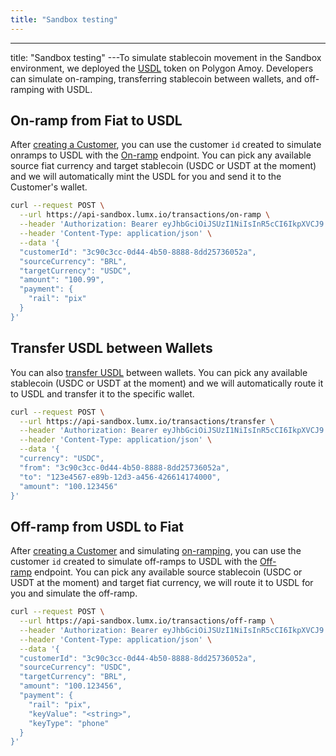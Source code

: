 ```yaml
---
title: "Sandbox testing"
---
```


---
title: "Sandbox testing"
---To simulate stablecoin movement in the Sandbox environment, we deployed the [USDL](https://amoy.polygonscan.com/token/0x7b33F4Bc77a0C911231a388aaf9b590Ff7E8ee16) token on Polygon Amoy. Developers can simulate on-ramping, transferring stablecoin between wallets, and off-ramping with USDL.

## On-ramp from Fiat to USDL

After [creating a ](https://docs.lumx.io/api-reference/customers/create-a-customer)[Customer](https://docs.lumx.io/api-reference/customers/create-a-customer), you can use the customer `id` created to simulate onramps to USDL with the [On-ramp](https://docs.lumx.io/api-reference/transactions/on-ramp) endpoint. You can pick any available source fiat currency and target stablecoin (USDC or USDT at the moment) and we will automatically mint the USDL for you and send it to the Customer's wallet.

```bash
curl --request POST \
  --url https://api-sandbox.lumx.io/transactions/on-ramp \
  --header 'Authorization: Bearer eyJhbGciOiJSUzI1NiIsInR5cCI6IkpXVCJ9.eyJpZCI6MSwicHJvamVjdElkIjoiYzIxZDRiMGUtZDZhYy00ZDBkLTgyMTUtNWUxNGFmMGM4NGUzIiwic2NvcGVzIjpbIlJFQURfV0FMTEVUUyIsIldSSVRFX1dBTExFVFMiLCJTSUdOX01FU1NBR0UiLCJSRUFEX0NPTlRSQUNUUyIsIldSSVRFX0NPTlRSQUNUUyIsIkRFUExPWV9DT05UUkFDVFMiLCJSRUFEX1RPS0VOX1RZUEVTIiwiV1JJVEVfVE9LRU5fVFlQRVMiLCJXUklURV9NSU5UUyIsIldSSVRFX1RSQU5TRkVSUyIsIldSSVRFX0NVU1RPTV9UUkFOU0FDVElPTlMiLCJSRUFEX1RSQU5TQUNUSU9OUyIsIlJFQURfQ1VTVE9NRVJTIiwiV1JJVEVfQ1VTVE9NRVJTIiwiV1JJVEVfRlgiLCJSRUFEX0ZYIl0sImlhdCI6MTczOTMxNTc4Nn0.bIkfIOU7_1vbD8Jj4oRi2VIdVyAQLP36VfVN_AXgszZRrHI0XYaFM3KEAh9GCrgFO68JrI7Ro9d1AXzcopaoe3BOufYfUDmzh1KoQDgIqOLlFdtUSMpmZZ3cuJqI1NiLhl0WuM3gEkywfe8ZpNyrHhO5SMhlKzC3b1VYeOsqAOmBGn4AC-4nyrK8P9BjFlVEZA89qnIjgFT1hHjxFzDP3xe5pxZWv4kFKnzhifiTP0ScWqU1XJMQdll-E7g5JdVsEzJeyu4jTgt-Cbn9BTxxO-xrh17wmWU6L9SeyEPOJquB-86a_7PbrMznV9eXZZMptwae_Sm6U7QRLBI3vrebP1AyEYZ6_aacVa9rpsXIU_Ny9c1yYzyyA8-pCUFX8_G3R4m47yremDpJWrX9FW-lsJBcRCfN4ru7XdFrMlivnqG3Mq7ceKuWDxbmxLf-ugfBm7T7f67YSDTsx7s-bQ4w1SsX0D1mCsJGA2aKOk0p1-h6EN8zusv1fTvSQqZsYA9Z2VMTw7zVARNSUnNWK32aplCcY6zTo0pvCEJBOWuOy4gyXzRWoVxhtvDYgDbFEP4Wi9DEMTChYtulSjw3YTggAKttuxOdohrH_L43X3vXNYiO-6kfeGIDUvDVAFPkCU4bxM3cjDL8-tbEtJJIcIuUOW-iG9PIgelJr_5Ngcb7bD4' \
  --header 'Content-Type: application/json' \
  --data '{
  "customerId": "3c90c3cc-0d44-4b50-8888-8dd25736052a",
  "sourceCurrency": "BRL",
  "targetCurrency": "USDC",
  "amount": "100.99",
  "payment": {
    "rail": "pix"
  }
}'
```

## Transfer USDL between Wallets

You can also [transfer USDL](https://docs.lumx.io/api-reference/transactions/transfer) between wallets. You can pick any available stablecoin (USDC or USDT at the moment) and we will automatically route it to USDL and transfer it to the specific wallet.

```bash
curl --request POST \
  --url https://api-sandbox.lumx.io/transactions/transfer \
  --header 'Authorization: Bearer eyJhbGciOiJSUzI1NiIsInR5cCI6IkpXVCJ9.eyJpZCI6MSwicHJvamVjdElkIjoiYzIxZDRiMGUtZDZhYy00ZDBkLTgyMTUtNWUxNGFmMGM4NGUzIiwic2NvcGVzIjpbIlJFQURfV0FMTEVUUyIsIldSSVRFX1dBTExFVFMiLCJTSUdOX01FU1NBR0UiLCJSRUFEX0NPTlRSQUNUUyIsIldSSVRFX0NPTlRSQUNUUyIsIkRFUExPWV9DT05UUkFDVFMiLCJSRUFEX1RPS0VOX1RZUEVTIiwiV1JJVEVfVE9LRU5fVFlQRVMiLCJXUklURV9NSU5UUyIsIldSSVRFX1RSQU5TRkVSUyIsIldSSVRFX0NVU1RPTV9UUkFOU0FDVElPTlMiLCJSRUFEX1RSQU5TQUNUSU9OUyIsIlJFQURfQ1VTVE9NRVJTIiwiV1JJVEVfQ1VTVE9NRVJTIiwiV1JJVEVfRlgiLCJSRUFEX0ZYIl0sImlhdCI6MTczOTMxNTc4Nn0.bIkfIOU7_1vbD8Jj4oRi2VIdVyAQLP36VfVN_AXgszZRrHI0XYaFM3KEAh9GCrgFO68JrI7Ro9d1AXzcopaoe3BOufYfUDmzh1KoQDgIqOLlFdtUSMpmZZ3cuJqI1NiLhl0WuM3gEkywfe8ZpNyrHhO5SMhlKzC3b1VYeOsqAOmBGn4AC-4nyrK8P9BjFlVEZA89qnIjgFT1hHjxFzDP3xe5pxZWv4kFKnzhifiTP0ScWqU1XJMQdll-E7g5JdVsEzJeyu4jTgt-Cbn9BTxxO-xrh17wmWU6L9SeyEPOJquB-86a_7PbrMznV9eXZZMptwae_Sm6U7QRLBI3vrebP1AyEYZ6_aacVa9rpsXIU_Ny9c1yYzyyA8-pCUFX8_G3R4m47yremDpJWrX9FW-lsJBcRCfN4ru7XdFrMlivnqG3Mq7ceKuWDxbmxLf-ugfBm7T7f67YSDTsx7s-bQ4w1SsX0D1mCsJGA2aKOk0p1-h6EN8zusv1fTvSQqZsYA9Z2VMTw7zVARNSUnNWK32aplCcY6zTo0pvCEJBOWuOy4gyXzRWoVxhtvDYgDbFEP4Wi9DEMTChYtulSjw3YTggAKttuxOdohrH_L43X3vXNYiO-6kfeGIDUvDVAFPkCU4bxM3cjDL8-tbEtJJIcIuUOW-iG9PIgelJr_5Ngcb7bD4' \
  --header 'Content-Type: application/json' \
  --data '{
  "currency": "USDC",
  "from": "3c90c3cc-0d44-4b50-8888-8dd25736052a",
  "to": "123e4567-e89b-12d3-a456-426614174000",
  "amount": "100.123456"
}'
```

## Off-ramp from USDL to Fiat

After [creating a ](https://docs.lumx.io/api-reference/customers/create-a-customer)[Customer](https://docs.lumx.io/api-reference/customers/create-a-customer) and simulating [on-ramping](https://docs.lumx.io/api-reference/transactions/on-ramp), you can use the customer `id` created to simulate off-ramps to USDL with the [Off-ramp](https://docs.lumx.io/api-reference/transactions/off-ramp) endpoint. You can pick any available source stablecoin (USDC or USDT at the moment) and target fiat currency, we will route it to USDL for you and simulate the off-ramp.

```bash
curl --request POST \
  --url https://api-sandbox.lumx.io/transactions/off-ramp \
  --header 'Authorization: Bearer eyJhbGciOiJSUzI1NiIsInR5cCI6IkpXVCJ9.eyJpZCI6MSwicHJvamVjdElkIjoiYzIxZDRiMGUtZDZhYy00ZDBkLTgyMTUtNWUxNGFmMGM4NGUzIiwic2NvcGVzIjpbIlJFQURfV0FMTEVUUyIsIldSSVRFX1dBTExFVFMiLCJTSUdOX01FU1NBR0UiLCJSRUFEX0NPTlRSQUNUUyIsIldSSVRFX0NPTlRSQUNUUyIsIkRFUExPWV9DT05UUkFDVFMiLCJSRUFEX1RPS0VOX1RZUEVTIiwiV1JJVEVfVE9LRU5fVFlQRVMiLCJXUklURV9NSU5UUyIsIldSSVRFX1RSQU5TRkVSUyIsIldSSVRFX0NVU1RPTV9UUkFOU0FDVElPTlMiLCJSRUFEX1RSQU5TQUNUSU9OUyIsIlJFQURfQ1VTVE9NRVJTIiwiV1JJVEVfQ1VTVE9NRVJTIiwiV1JJVEVfRlgiLCJSRUFEX0ZYIl0sImlhdCI6MTczOTMxNTc4Nn0.bIkfIOU7_1vbD8Jj4oRi2VIdVyAQLP36VfVN_AXgszZRrHI0XYaFM3KEAh9GCrgFO68JrI7Ro9d1AXzcopaoe3BOufYfUDmzh1KoQDgIqOLlFdtUSMpmZZ3cuJqI1NiLhl0WuM3gEkywfe8ZpNyrHhO5SMhlKzC3b1VYeOsqAOmBGn4AC-4nyrK8P9BjFlVEZA89qnIjgFT1hHjxFzDP3xe5pxZWv4kFKnzhifiTP0ScWqU1XJMQdll-E7g5JdVsEzJeyu4jTgt-Cbn9BTxxO-xrh17wmWU6L9SeyEPOJquB-86a_7PbrMznV9eXZZMptwae_Sm6U7QRLBI3vrebP1AyEYZ6_aacVa9rpsXIU_Ny9c1yYzyyA8-pCUFX8_G3R4m47yremDpJWrX9FW-lsJBcRCfN4ru7XdFrMlivnqG3Mq7ceKuWDxbmxLf-ugfBm7T7f67YSDTsx7s-bQ4w1SsX0D1mCsJGA2aKOk0p1-h6EN8zusv1fTvSQqZsYA9Z2VMTw7zVARNSUnNWK32aplCcY6zTo0pvCEJBOWuOy4gyXzRWoVxhtvDYgDbFEP4Wi9DEMTChYtulSjw3YTggAKttuxOdohrH_L43X3vXNYiO-6kfeGIDUvDVAFPkCU4bxM3cjDL8-tbEtJJIcIuUOW-iG9PIgelJr_5Ngcb7bD4' \
  --header 'Content-Type: application/json' \
  --data '{
  "customerId": "3c90c3cc-0d44-4b50-8888-8dd25736052a",
  "sourceCurrency": "USDC",
  "targetCurrency": "BRL",
  "amount": "100.123456",
  "payment": {
    "rail": "pix",
    "keyValue": "<string>",
    "keyType": "phone"
  }
}'
```